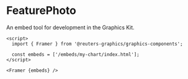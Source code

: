 

<Meta of={FramerStories} />

# FeaturePhoto

An embed tool for development in the Graphics Kit.

```svelte
<script>
  import { Framer } from '@reuters-graphics/graphics-components';

  const embeds = ['/embeds/my-chart/index.html'];
</script>

<Framer {embeds} />
```
